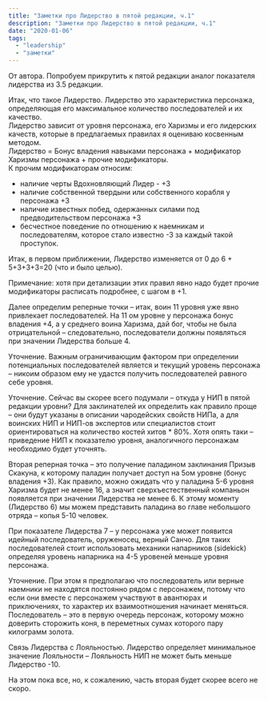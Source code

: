 ```yaml
---
title: "Заметки про Лидерство в пятой редакции, ч.1"
description: "Заметки про Лидерство в пятой редакции, ч.1"
date: "2020-01-06"
tags:
  - "leadership"
  - "заметки"
---
```


От автора. Попробуем прикрутить к пятой редакции аналог показателя лидерства из 3.5 редакции.

Итак, что такое Лидерство. Лидерство это характеристика персонажа, определяющая его максимальное количество последователей и их качество.  
Лидерство зависит от уровня персонажа, его Харизмы и его лидерских качеств, которые в предлагаемых правилах я оцениваю косвенным методом.  
Лидерство = Бонус владения навыками персонажа + модификатор Харизмы персонажа + прочие модификаторы.  
К прочим модификаторам относим:

- наличие черты Вдохновляющий Лидер - +3
- наличие собственной твердыни или собственного корабля у персонажа +3
- наличие известных побед, одержанных силами под предводительством персонажа +3
- бесчестное поведение по отношению к наемникам и последователям, которое стало известно -3 за каждый такой проступок.

Итак, в первом приближении, Лидерство изменяется от 0 до 6 + 5+3+3+3=20 (что и было целью).

Примечание: хотя при детализации этих правил явно надо будет прочие модификаторы расписать подробнее, с шагом в +1.

Далее определим реперные точки – итак, воин 11 уровня уже явно привлекает последователей. На 11 ом уровне у персонажа бонус владения +4, а у среднего воина Харизма, дай бог, чтобы не была отрицательной – следовательно, последователи должны появляться при значении Лидерства больше 4.

Уточнение. Важным ограничивающим фактором при определении потенциальных последователей является и текущий уровень персонажа – никоим образом ему не удастся получить последователей равного себе уровня.

Уточнение. Сейчас вы скорее всего подумали – откуда у НИП в пятой редакции уровни? Для заклинателей их определить как правило проще – они будут указаны в описании чародейских свойств НИПа, а для воинских НИП и НИП-ов экспертов или специалистов стоит ориентироваться на количество костей хитов \* 80%. Хотя опять таки – приведение НИП к показателю уровня, аналогичного персонажам необходимо будет уточнять.

Вторая реперная точка – это получение паладином заклинания Призыв Скакуна, к которому паладин получает доступ на 5ом уровне (бонус владения +3). Как правило, можно ожидать что у паладина 5-6 уровня Харизма будет не менее 16, а значит сверхъестественный компаньон появляется при значении Лидерства не менее 6.
К этому моменту (Лидерство 6) мы можем представить паладина во главе небольшого отряда – копья 5-10 человек.

При показателе Лидерства 7 – у персонажа уже может появится идейный последователь, оруженосец, верный Санчо. Для таких последователей стоит использовать механики напарников (sidekick) определяя уровень напарника на 4-5 уровеней меньше уровня персонажа.

Уточнение. При этом я предполагаю что последователь или верные наемники не находятся постоянно рядом с персонажем, потому что если они вместе с персонажем участвуют в авантюрах и приключениях, то характер их взаимоотношения начинает меняться. Последователь – это в первую очередь персонаж, которому можно доверить сторожить коня, в переметных сумах которого пару килограмм золота.

Связь Лидерства с Лояльностью. Лидерство определяет минимальное значение Лояльности – Лояльность НИП не может быть меньше Лидерство -10.

На этом пока все, но, к сожалению, часть вторая будет скорее всего не скоро.
